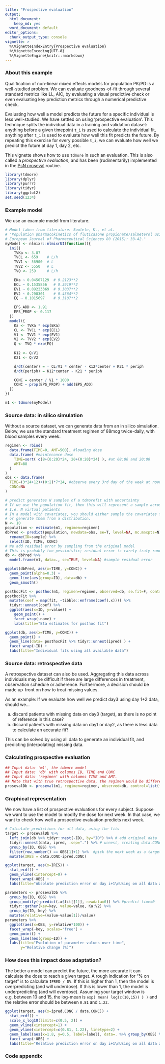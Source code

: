 ```yaml
---
title: "Prospective evaluation"
output:
  html_document:
    keep_md: yes
  word_document: default
editor_options:
  chunk_output_type: console
vignette: >
  %\VignetteIndexEntry{Prospective evaluation}
  %\VignetteEncoding{UTF-8}
  %\VignetteEngine{knitr::rmarkdown}
---
```

### About this example {-}

Qualification of non-linear mixed effects models for population PK/PD is a well-studied problem. We can evaluate goodness-of-fit through several standard metrics like LL, AIC, by evaluating a visual predictive check or even evaluating key prediction metrics through a numerical predictive check.

Evaluating how well a model predicts the future for a specific individual is less well-studied. We have settled on using 'prospective evaluation'. This technique splits the individual data in a training and validation dataset: anything before a given timepoint `t_i` is used to calculate the individual fit, anything after `t_i` is used to evaluate how well this fit predicts the future. By repeating this exercise for every possible `t_i`, we can evaluate how well we predict the future at day 1, day 2, etc.

This vignette shows how to use `tdmore` in such an evaluation. This is also called a _prospective evaluation_, and has been (rudimentarily) implemented in the  [PsN proseval](https://github.com/UUPharmacometrics/PsN/releases/download/4.9.0/proseval_userguide.pdf "proseval manual page") routine.

```r
library(tdmore)
library(dplyr)
library(purrr)
library(tidyr)
library(ggplot2)
set.seed(1234)
```

### Example model
We use an example model from literature.

```r
# Model taken from literature: Soulele, K., et al.
# 'Population pharmacokinetics of fluticasone propionate/salmeterol using two different dry powder inhalers.'
# European Journal of Pharmaceutical Sciences 80 (2015): 33-42."
myModel <- nlmixr::nlmixrUI(function(){
  ini({
    TVKa <- 3.87
    TVCL <- 659    # L/h
    TVV1 <- 56900  # L
    TVV2 <- 5550   # L
    TVQ <- 259     # L/h

    EKa ~ 0.04507129  # 0.2123**2
    ECL ~ 0.1535856   # 0.3919**2
    EV1 ~ 0.09223369  # 0.3037**2
    EV2 ~ 0.208301    # 0.4564**2
    EQ ~ 0.1015697    # 0.3187**2

    EPS_ADD <- 1.91
    EPS_PROP <- 0.117
  })
  model({
    Ka <- TVKa * exp(EKa)
    CL <- TVCL * exp(ECL)
    V1 <- TVV1 * exp(EV1)
    V2 <- TVV2 * exp(EV2)
    Q <- TVQ * exp(EQ)
    
    K12 <- Q/V1
    K21 <- Q/V2

    d/dt(center) = - CL/V1 * center - K12*center + K21 * periph
    d/dt(periph) = K12*center - K21 * periph

    CONC = center / V1 * 1000
    CONC ~ prop(EPS_PROP) + add(EPS_ADD)
  })
})

m1 <- tdmore(myModel)
```

### Source data: in silico simulation
Without a source dataset, we can generate data from an in silico simulation. Below, we use the standard treatment regimen of 88mcg twice-daily, with blood samples every week.

```r
regimen <- rbind(
  data.frame(TIME=0, AMT=500), #loading dose
  data.frame( #maintenance dose
    TIME=sort( c(8+(0:20)*24, 20+(0:20)*24) ), #at 08:00 and 20:00
    AMT=88
  )
)
obs <- data.frame(
  TIME=(3*24+12)+(0:2)*7*24, #observe every 3rd day of the week at noon
  CONC=NA
)

# predict generates N samples of a tdmorefit with uncertainty
# If we use the population fit, then this will represent a sample across the population.
# I.e. N virtual patients
# In a model with covariates, you should either sample the covariates from an external database,
# or generate them from a distribution.
N <- 10
population <- estimate(m1, regimen=regimen)
dbPred <- predict(population, newdata=obs, se=T, level=NA, mc.maxpts=N) %>%
  rename(ID=sample) %>%
  select(ID, TIME, CONC)
# We add residual error by sampling from the original model
# This is probably too pessimistic; residual error is rarely truly random...
db <- dbPred %>%
  model.frame(m1, data=., se=TRUE, level=NA) #sample residual error

ggplot(dbPred, aes(x=TIME, y=CONC)) + 
  geom_point(alpha=0.3) +
  geom_line(aes(group=ID), data=db) +
  geom_smooth()

posthocFit <- posthoc(m1, regimen=regimen, observed=db, se.fit=F, control=list(factr=1e14))
posthocFit %>% 
  mutate(coef = map(fit, ~tibble::enframe(coef(.x)))) %>% 
  tidyr::unnest(coef) %>%
  ggplot(aes(x=ID, y=value)) + 
    geom_point() + 
    facet_wrap(~name) +
    labs(title="Eta estimates for posthoc fit")

ggplot(db, aes(x=TIME, y=CONC)) + 
  geom_point() +
  geom_line(data= posthocFit %>% tidyr::unnest(ipred) ) +
  facet_wrap(~ID) +
  labs(title="Individual fits using all available data")
```

### Source data: retrospective data
A retrospective dataset can also be used. Aggregating this data across individuals may be difficult if there are large differences in treatment, observation schedule or adherence. Furthermore, a decision should be made up-front on how to treat missing values.

As an example: If we evaluate how well we predict day3 using day 1+2 data, should we...

a) discard patients with missing data on day3 (target), as there is no point of reference in this case?
b) discard patients with missing data on day1 or day2, as there is less data to calculate an accurate fit?

This can be solved by using all data to generate an individual fit, and predicting (interpolating) missing data.

### Calculating prospective evaluation {-}
```r
## Input data: 'm1', the tdmore model
## Input data: 'db' with columns ID, TIME and CONC
## Input data: 'regimen' with columns TIME and AMT.
## Note that with true retrospective data, the regimen would be different per individual
prosevalDb <- proseval(m1, regimen=regimen, observed=db, control=list(factr=1e14))
```

### Graphical representation {-}
We now have a list of prospective evaluations for every subject. Suppose we want to use the model to modify the dose for next week. In that case, we want to check how well a prospective evaluation predicts next week.

```r
# Calculate predictions for all data, using the fits
target <- prosevalDb %>% 
  left_join(db %>% tidyr::nest(-ID), by="ID") %>% # add original data
  tidyr::unnest(data, ipred, .sep=".") %>% # unnest, creating data.CONC and ipred.CONC columns
  group_by(ID, OBS) %>% 
  filter(row_number() == OBS[1]+1) %>%  #pick the next week as a target
  mutate(IRES = data.CONC-ipred.CONC)

ggplot(target, aes(x=IRES)) +
  stat_ecdf() +
  geom_vline(xintercept=0) +
  facet_wrap(~OBS) +
  labs(title="Absolute prediction error on day i+1\nUsing on all data available on day i")
```

```r
parameters <- prosevalDb %>%
  group_by(ID, OBS) %>%
  group_modify(~predict(.x$fit[[1]], newdata=0)) %>% #predict time=0
  tidyr::gather(key=key, value=value, Ka:V2) %>%
  group_by(ID, key) %>%
  mutate(relative=(value-value[1])/value)
parameters %>%
  ggplot(aes(x=OBS, y=relative*100)) +
  facet_wrap(~key, scales="free") +
  geom_point() +
  geom_line(aes(group=ID)) +
  labs(title="Evolution of parameter values over time",
       y="Relative change (%)")
```

### How does this impact dose adaptation? {-}
The better a model can predict the future, the more accurate it can calculate the dose to reach a given target. A rough indication for "% on target" is to calculate `IPRED / DV`. If this is higher than 1, then the model is overpredicting (and will underdose). If this is lower than 1, the model is underpredicting (and will overdose). Assuming your target window is e.g. between 10 and 15, the log-mean is `exp( mean( log(c(10,15)) ) )` and the relative error should be between `0.81` and `1.22`.

```r
ggplot(target, aes(x=ipred.CONC / data.CONC)) +
  stat_ecdf() +
  scale_x_log10(limits=c(0.5, 2)) +
  geom_vline(xintercept=1) +
  geom_vline(xintercept=c(0.81, 1.22), linetype=2) +
  geom_label(aes(x=1.8, y=0.5, label=label), data=. %>% group_by(OBS) %>% summarize(label=paste0( round(mean(between(ipred.CONC/data.CONC, 0.81, 1.22))*100), "%"))) +
  facet_wrap(~OBS) +
  labs(title="Relative prediction error on day i+1\nUsing on all data available on day i", caption="White boxes represent % of patients in target")
```

### Code appendix
```r
```
